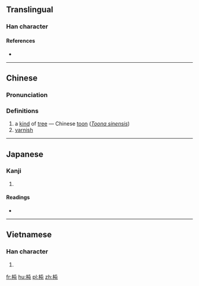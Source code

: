 ==Translingual==

===Han character===
{{Han char|rn=75|rad=木|as=04|sn=8|four=45917|canj=DPU|ids=⿰木屯}}

====References====
* {{Han ref|kx=0513.180|dkj=14504|dj=0901.050|hdz=21167.080|uh=6776|ud=26486|bh=CCD7|bd=52439}}

----

==Chinese==
{{zh-forms}}

===Pronunciation===
{{zh-pron
|m=chūn
|c=ceon1
|mc=y
|oc=y
|ma=
|cat=pn,n
}}

===Definitions===
# a [[kind]] of [[tree]] — Chinese [[toon]] (''[[w:Toona sinensis|Toona sinensis]]'')
# [[varnish]]

----

==Japanese==

===Kanji===
{{ja-kanji|grade=|rs=木04}}

# {{defn|lang=ja|sort=木04}}

====Readings====
* {{ja-readings|on=[[ちゅん]] (chun)|kun=}}

----

==Vietnamese==

===Han character===
{{vi-readings|rs=木04|hanviet=đòn}}

# {{defn|lang=vi|sort=木04}}

[[fr:杶]]
[[hu:杶]]
[[pl:杶]]
[[zh:杶]]